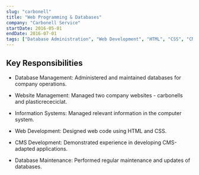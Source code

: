 ```yaml
---
slug: "carbonell"
title: "Web Programming & Databases"
company: "Carbonell Service"
startDate: 2016-05-01
endDate: 2016-07-01
tags: ["Database Administration", "Web Development", "HTML", "CSS", "CMS", "Web Management", "WordPress"]
---
```


## Key Responsibilities

- Database Management: Administered and maintained databases for company operations.

- Website Management: Managed two company websites - carbonells and plasticrececiclat.

- Information Systems: Managed relevant information in the computer system.

- Web Development: Designed web code using HTML and CSS.

- CMS Development: Demonstrated experience in developing CMS-adapted applications.

- Database Maintenance: Performed regular maintenance and updates of databases.